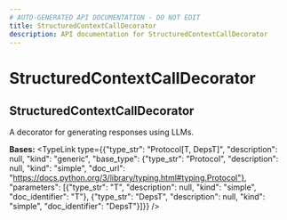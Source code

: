 ```yaml
---
# AUTO-GENERATED API DOCUMENTATION - DO NOT EDIT
title: StructuredContextCallDecorator
description: API documentation for StructuredContextCallDecorator
---
```


# StructuredContextCallDecorator

## <ApiType type="Class" path="calls/decorator/StructuredContextCallDecorator" symbolName="StructuredContextCallDecorator" /> StructuredContextCallDecorator

A decorator for generating responses using LLMs.

**Bases:** 
<TypeLink type={{"type_str": "Protocol[T, DepsT]", "description": null, "kind": "generic", "base_type": {"type_str": "Protocol", "description": null, "kind": "simple", "doc_url": "https://docs.python.org/3/library/typing.html#typing.Protocol"}, "parameters": [{"type_str": "T", "description": null, "kind": "simple", "doc_identifier": "T"}, {"type_str": "DepsT", "description": null, "kind": "simple", "doc_identifier": "DepsT"}]}} />

